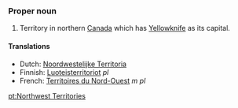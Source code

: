 ===Proper noun===
#Territory in northern [[Canada]] which has [[Yellowknife]] as its capital.

====Translations====
*Dutch: [[Noordwestelijke Territoria]]
*Finnish: [[Luoteisterritoriot]] ''pl''
*French: [[Territoires du Nord-Ouest]] ''m pl''
[[pt:Northwest Territories]]